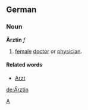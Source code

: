 ==German==
===Noun===
'''Ärztin''' ''f''
# [[female]] [[doctor]] or [[physician]].

====Related words====
* [[Arzt]]

[[Category:German nouns|A]]

[[de:Ärztin]]